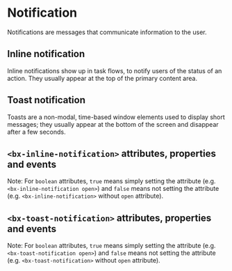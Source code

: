 
# Notification

Notifications are messages that communicate information to the user.

## Inline notification

Inline notifications show up in task flows, to notify users of the status of an action. They usually appear at the top of the primary content area.

<Preview withToolbar>
  <Story id="components-notifications--inline" height="160px" />
</Preview>

## Toast notification

Toasts are a non-modal, time-based window elements used to display short messages; they usually appear at the bottom of the screen and disappear after a few seconds.

<Preview withToolbar>
  <Story id="components-notifications--toast" height="240px" />
</Preview>

## `<bx-inline-notification>` attributes, properties and events

Note: For `boolean` attributes, `true` means simply setting the attribute (e.g. `<bx-inline-notification open>`) and `false` means not setting the attribute (e.g. `<bx-inline-notification>` without `open` attribute).

<Props of="bx-inline-notification" />

## `<bx-toast-notification>` attributes, properties and events

Note: For `boolean` attributes, `true` means simply setting the attribute (e.g. `<bx-toast-notification open>`) and `false` means not setting the attribute (e.g. `<bx-toast-notification>` without `open` attribute).

<Props of="bx-toast-notification" />
